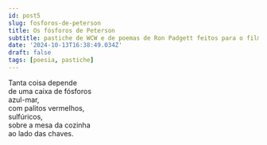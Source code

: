 ```yaml
---
id: post5
slug: fosforos-de-peterson
title: Os fósforos de Peterson
subtitle: pastiche de WCW e de poemas de Ron Padgett feitos para o filme 'Peterson'
date: '2024-10-13T16:38:49.034Z'
draft: false
tags: [poesia, pastiche]
---
```


Tanta coisa depende  
de uma caixa de fósforos  
azul-mar,  
com palitos vermelhos,  
sulfúricos,  
sobre a mesa da cozinha  
ao lado das chaves.
